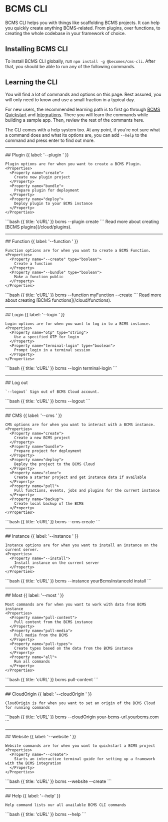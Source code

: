 # BCMS CLI

BCMS CLI helps you with things like scaffolding BCMS projects. It can help you quickly create anything BCMS-related. From plugins, over functions, to creating the whole codebase in your framework of choice.

## Installing BCMS CLI

To install BCMS CLI globally, run `npm install -g @becomes/cms-cli`. After that, you should be able to run any of the following commands.

## Learning the CLI

You will find a lot of commands and options on this page. Rest assured, you will only need to know and use a small fraction in a typical day.

For new users, the recommended learning path is to first go through [BCMS Quickstart](/quickstart) and [Integrations](/integrations). There you will learn the commands while building a sample app. Then, review the rest of the commants here.

The CLI comes with a help system too. At any point, if you're not sure what a command does and what its options are, you can add `--help` to the command and press enter to find out more.

---

<Row>
  <Col>
    ## Plugin {{ label: '--plugin <command>' }}

    Plugin options are for when you want to create a BCMS Plugin.
    <Properties>
      <Property name="create">
        Create new plugin project
      </Property>
      <Property name="bundle">
        Prepare plugin for deployment
      </Property>
      <Property name="deploy">
        Deploy plugin to your BCMS instance
      </Property>
    </Properties>
  </Col>
  <Col sticky>
    <CodeGroup title="Example command">
    ```bash {{ title: 'cURL' }}
    bcms --plugin create
    ```
    </CodeGroup>
     Read more about creating [BCMS plugins](/cloud/plugins).
  </Col>
</Row>

---

<Row>
  <Col>
    ## Function {{ label: '--function <name> <options>' }}

    Function options are for when you want to create a BCMS Function.
    <Properties>
      <Property name="--create" type="boolean">
        Create a function
      </Property>
      <Property name="--bundle" type="boolean">
        Make a function public
      </Property>
    </Properties>
  </Col>
  <Col sticky>
    <CodeGroup title="Example command">
    ```bash {{ title: 'cURL' }}
    bcms --function myFunction --create
    ```
    </CodeGroup>
     Read more about creating [BCMS functions](/cloud/functions).
  </Col>
</Row>

---

<Row>
  <Col>
    ## Login {{ label: '--login <options>' }}

    Login options are for when you want to log in to a BCMS instance.
    <Properties>
      <Property name="otp" type="string">
        Use a specified OTP for login
      </Property>
      <Property name="terminal-login" type="boolean">
        Prompt login in a terminal session
      </Property>
    </Properties>
  </Col>
  <Col sticky>
    <CodeGroup title="Example command">
    ```bash {{ title: 'cURL' }}
    bcms --login terminal-login
    ```
    </CodeGroup>
  </Col>
</Row>

---

<Row>
  <Col>
    ## Log out

    `--logout` Sign out of BCMS Cloud account.
  </Col>
  <Col sticky>
    <CodeGroup title="Example command">
    ```bash {{ title: 'cURL' }}
    bcms --logout
    ```
    </CodeGroup>
  </Col>
</Row>

---

<Row>
  <Col>
    ## CMS {{ label: '--cms <command>' }}

    CMS options are for when you want to interact with a BCMS instance.
    <Properties>
      <Property name="create">
        Create a new BCMS project
      </Property>
      <Property name="bundle">
        Prepare project for deployment
      </Property>
      <Property name="deploy">
        Deploy the project to the BCMS Cloud
      </Property>
      <Property name="clone">
        Create a starter project and get instance data if available
      </Property>
      <Property name="pull">
        Pull functions, events, jobs and plugins for the current instance
      </Property>
      <Property name="backup">
        Create local backup of the BCMS
      </Property>
    </Properties>
  </Col>
  <Col sticky>
    <CodeGroup title="Example command">
    ```bash {{ title: 'cURL' }}
    bcms --cms create
    ```
    </CodeGroup>
  </Col>
</Row>

---

<Row>
  <Col>
    ## Instance {{ label: '--instance <id> <options>' }}

    Instance options are for when you want to install an instance on the current server.
    <Properties>
      <Property name="--install">
        Install instance on the current server
      </Property>
    </Properties>
  </Col>
  <Col sticky>
    <CodeGroup title="Example command">
    ```bash {{ title: 'cURL' }}
    bcms --instance yourBcmsInstanceId install
    ```
    </CodeGroup>
  </Col>
</Row>

---

<Row>
  <Col>
    ## Most {{ label: '--most <command>' }}

    Most commands are for when you want to work with data from BCMS instance
    <Properties>
      <Property name="pull-content">
        Pull content from the BCMS instance
      </Property>
      <Property name="pull-media">
        Pull media from the BCMS
      </Property>
      <Property name="pull-types">
        Create types based on the data from the BCMS instance
      </Property>
      <Property name="all">
        Run all commands
      </Property>
    </Properties>
  </Col>
  <Col sticky>
    <CodeGroup title="Example command">
    ```bash {{ title: 'cURL' }}
    bcms pull-content
    ```
    </CodeGroup>
  </Col>
</Row>

---

<Row>
  <Col>
    ## CloudOrigin {{ label: '--cloudOrigin <url>' }}

    CloudOrigin is for when you want to set an origin of the BCMS Cloud for running commands
  </Col>
  <Col sticky>
    <CodeGroup title="Example command">
    ```bash {{ title: 'cURL' }}
    bcms --cloudOrigin your-bcms-url.yourbcms.com
    ```
    </CodeGroup>
  </Col>
</Row>

---

<Row>
  <Col>
    ## Website {{ label: '--website <command>' }}

    Website commands are for when you want to quickstart a BCMS project
    <Properties>
      <Property name="--create">
        Starts an interactive terminal guide for setting up a framework with the BCMS integration
      </Property>
    </Properties>
  </Col>
  <Col sticky>
    <CodeGroup title="Example command">
    ```bash {{ title: 'cURL' }}
    bcms --website --create
    ```
    </CodeGroup>
  </Col>
</Row>

---

<Row>
  <Col>
    ## Help {{ label: '--help' }}

    Help command lists our all available BCMS CLI commands
  </Col>
  <Col sticky>
    <CodeGroup title="Example command">
    ```bash {{ title: 'cURL' }}
    bcms --help
    ```
    </CodeGroup>
  </Col>
</Row>
